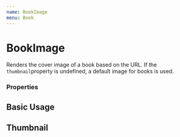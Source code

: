 ```yaml
---
name: BookImage
menu: Book
---
```



# BookImage

Renders the cover image of a book based on the URL.
If the `thumbnail`property is undefined, a default image for books is used.

### Properties

<PropsTable of={BookImage} />

## Basic Usage

<Playground>
  <BookImage />
</Playground>

## Thumbnail

<Playground>
  <BookImage
    thumbnail="http://books.google.com/books/content?id=IOejDAAAQBAJ&printsec=frontcover&img=1&zoom=5&source=gbs_api"
  />
</Playground>

